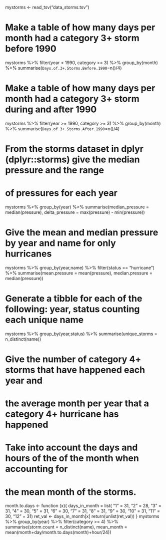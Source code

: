 mystorms <- read_tsv("data_storms.tsv")

# Make a table of how many days per month had a category 3+ storm before 1990
mystorms %>%
  filter(year < 1990, category >= 3) %>%
  group_by(month) %>%
  summarise(`Days.of.3+.Storms.Before.1990`=n()/4)

# Make a table of how many days per month had a category 3+ storm during and after 1990
mystorms %>%
  filter(year >= 1990, category >= 3) %>%
  group_by(month) %>%
  summarise(`Days.of.3+.Storms.After.1990`=n()/4)

# From the storms dataset in dplyr (dplyr::storms) give the median pressure and the range
#   of pressures for each year
mystorms %>%
  group_by(year) %>%
  summarise(median_pressure = median(pressure),
            delta_pressure = max(pressure) - min(pressure))

# Give the mean and median pressure by year and name for only hurricanes
mystorms %>%
  group_by(year,name) %>%
  filter(status == "hurricane") %>%
  summarise(mean.pressure = mean(pressure),
            median.pressure = median(pressure))

# Generate a tibble for each of the following: year, status counting each unique name
mystorms %>%
  group_by(year,status) %>%
  summarise(unique_storms = n_distinct(name))

# Give the number of category 4+ storms that have happened each year and 
#  the average month per year that a category 4+ hurricane has happened
#    Take into account the days and hours of the of the month when accounting for 
#    the mean month of the storms.
month.to.days <-
  function (x){
    days_in_month = list(
      "1" = 31,
      "2" = 28,
      "3" = 31,
      "4" = 30,
      "5" = 31,
      "6" = 30,
      "7" = 31,
      "8" = 31,
      "9" = 30,
      "10" = 31,
      "11" = 30,
      "12" = 31)
    ret_val <- days_in_month[x]
    return(unlist(ret_val))
  }
mystorms %>%
  group_by(year) %>%
  filter(category >= 4) %>%
  summarise(storm.count = n_distinct(name),
            mean_month = mean(month+day/month.to.days(month)+hour/24))

